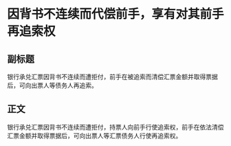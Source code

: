# 因背书不连续而代偿前手，享有对其前手再追索权
## 副标题
银行承兑汇票因背书不连续而遭拒付，前手在被追索而清偿汇票金额并取得票据后，可向出票人等债务人再追索。
## 正文
银行承兑汇票因背书不连续而遭拒付，持票人向前手行使追索权，前手在依法清偿汇票金额并取得票据后，可向出票人等汇票债务人行使再追索权。
